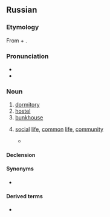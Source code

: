 ==Russian==

===Etymology===
From {{m|ru|о́бщий||common}} + {{m|ru|жить||to live}}.

===Pronunciation===
* {{ru-IPA|общежи́тие|pos=n}}
* {{audio|Ru-общежитие.ogg|Audio|lang=ru}}

===Noun===
{{ru-noun+|общежи́тие}}

# [[dormitory]]
# [[hostel]]
# [[bunkhouse]]
# {{lb|ru|rare}} [[social]] [[life]], [[common]] [[life]], [[community]]
#* {{Q|ru|Н. И. Березин|Пешком по карельским водопадам|1903|quote=кругом пустынника [[собираться|собира́лась]] [[бра́тия]], [[и]] [[вско́ре]] [[возникать|возника́ло]] [[трудовой|трудово́е]] '''общежи́тие''', [[член|чле́ны]] [[который|кото́рого]] [[общий|о́бщими]] си́лами [[расчищать|расчища́ли]] леса, [[осушать|осуша́ли]] [[болото|боло́та]] [[и]] [[заводить|заводи́ли]] хлебопашество [[и]] [[промысел|про́мыслы]]|trans=the brethren gathered in the wilderness and shortly a working '''community''' was formed whose members in joined tasks cleared forests, drained swamps and started tilths and fishing}}

====Declension====
{{ru-noun-table|общежи́тие}}

====Synonyms====
* {{l|ru|обща́га}} {{qualifier|dormitory}}

====Derived terms====
* {{l|ru|общежитский}}